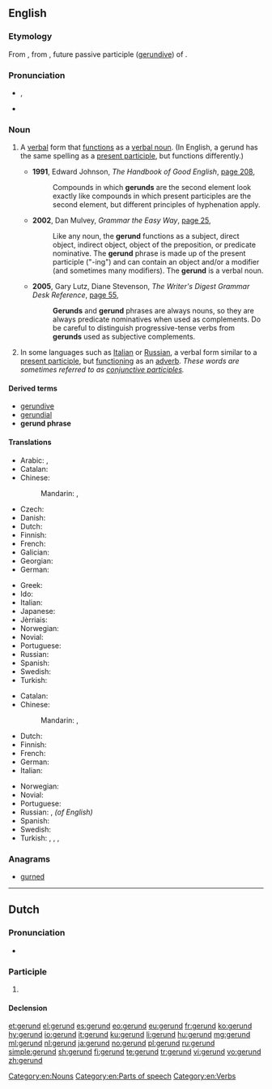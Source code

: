 ==English==
{{wikipedia}}

===Etymology===
From {{etyl|la|en}} {{term|gerundium|lang=la}}, from {{term|gerundus||which is to be carried out|lang=la}}, future passive participle ([[gerundive]]) of {{term|gerō||carry, bear|lang=la}}.

===Pronunciation===
* {{enPR|jěr'-ənd}}, {{IPA|/ˈdʒɛrənd/|/-ʌnd/|lang=en}}
* {{rhymes|ɛrənd|ɛrʌnd|lang=en}}

===Noun===
{{en-noun}}
{{examples-right|sense=verb form that functions as a noun|examples='''''Walking''' is good exercise.''<br>''The baby's '''crying''' was a constant annoyance.''<br>''He most enjoyed the '''singing'''.''}}
{{examples-right|sense=verb form that functions as an adverb|examples=Russian: ''Нельзя переходить улицу, '''читая''' газету.''<br>—''One shouldn’t cross a street '''while reading''' a newspaper.''}}

# {{context|grammar|lang=en}} A [[verbal]] form that [[function]]s as a [[verbal noun]]. (In English, a gerund has the same spelling as a [[present participle]], but functions differently.)
#* '''1991''', Edward Johnson, ''The Handbook of Good English'', [http://books.google.com.au/books?id=n0IJ8GcdJ6IC&pg=PA208&dq=%22gerund%22%7C%22gerunds%22&hl=en&sa=X&ei=nQwEVMTaM4Lg8AWPloCADA&redir_esc=y#v=onepage&q=%22gerund%22%7C%22gerunds%22&f=false page 208],
#*: Compounds in which '''gerunds''' are the second element look exactly like compounds in which present participles are the second element, but different principles of hyphenation apply.
#* '''2002''', Dan Mulvey, ''Grammar the Easy Way'', [http://books.google.com.au/books?id=L9ni2hGHlMEC&pg=PA25&dq=%22gerund%22%7C%22gerunds%22&hl=en&sa=X&ei=nQwEVMTaM4Lg8AWPloCADA&redir_esc=y#v=onepage&q=%22gerund%22%7C%22gerunds%22&f=false page 25],
#*: Like any noun, the '''gerund''' functions as a subject, direct object, indirect object, object of the preposition, or predicate nominative. The '''gerund''' phrase is made up of the present participle ("-ing") and can contain an object and/or a modifier (and sometimes many modifiers). The '''gerund''' is a verbal noun.
#* '''2005''', Gary Lutz, Diane Stevenson, ''The Writer's Digest Grammar Desk Reference'', [http://books.google.com.au/books?id=SsQ9ugnMcpUC&pg=PA55&dq=%22gerund%22%7C%22gerunds%22&hl=en&sa=X&ei=nQwEVMTaM4Lg8AWPloCADA&redir_esc=y#v=onepage&q=%22gerund%22%7C%22gerunds%22&f=false page 55],
#*: '''Gerunds''' and '''gerund''' phrases are always nouns, so they are always predicate nominatives when used as complements. Do be careful to distinguish progressive-tense verbs from '''gerunds''' used as subjective complements.
# {{context|grammar|lang=en}} In some languages such as [[Italian]] or [[Russian]], a verbal form similar to a [[present participle]], but [[function]]ing as an [[adverb]]. ''These words are sometimes referred to as [[conjunctive participle]]s.''

====Derived terms====
* [[gerundive]]
* [[gerundial]]
* '''gerund phrase'''

====Translations====
{{trans-top|verb form functioning as a verbal noun}}
* Arabic: {{t|ar|صيغة فعل|m|tr=Siighat fi`l}}, {{t+|ar|مصدر|m|tr=máSdar}}
* Catalan: {{t|ca|gerundi|m}}
* Chinese:
*: Mandarin: {{t|cmn|動名詞|sc=Hani}}, {{t+|cmn|动名词|tr=dòng-míngcí|sc=Hani}}
* Czech: {{t|cs|gerundium|n}}
* Danish: {{t|da|gerundium|n}}
* Dutch: {{t+|nl|gerundium|n}}
* Finnish: {{t+|fi|gerundi}}
* French: {{t+|fr|gérondif|m}}
* Galician: {{t+|gl|xerundio|m}}
* Georgian: {{t-needed|ka}}
* German: {{t+|de|Gerundium|n}}
{{trans-mid}}
* Greek: {{t+|el|γερούνδιο|n}}
* Ido: {{t+|io|gerundio}}
* Italian: {{t+|it|gerundio|m}}
* Japanese: {{t+|ja|動名詞|tr=どうめいし, dōmeishi}}
* Jèrriais: {{t|roa-jer|nom vèrbal|m}}
* Norwegian: {{t|no|gerundium|n}}
* Novial: {{t|nov|gerunde}}
* Portuguese: {{t+|pt|gerúndio|m}}
* Russian: {{t+|ru|герундий|m|tr=gerúndij}}
* Spanish: {{t+|es|gerundio|m}}
* Swedish: {{t|sv|gerundium|n}}
* Turkish: {{t+|tr|ulaç}}
{{trans-bottom}}

{{trans-top|verb form functioning as an adverb}}
* Catalan: {{t|ca|gerundi|m}}
* Chinese:
*: Mandarin: {{t|cmn|動名詞|sc=Hani}}, {{t+|cmn|动名词|tr=dòng-míngcí|sc=Hani}}
* Dutch: {{t+|nl|gerundium|n}}
* Finnish: {{t+|fi|gerundi}}
* French: {{t+|fr|gérondif|m}}
* German: {{t+|de|Gerundium|n}}
* Italian: {{t+|it|gerundio|m}}
{{trans-mid}}
* Norwegian: {{t|no|gerundium|n}}
* Novial: {{t|nov|gerunde}}
* Portuguese: {{t+|pt|gerúndio|m}}
* Russian: {{t+|ru|деепричастие|n|tr=dejepričástije}}, {{t+|ru|герундий|m|tr=gerúndij}}'' (of English)''
* Spanish: {{t+|es|gerundio|m}}
* Swedish: {{t|sv|gerundium|n}}
* Turkish: {{t+|tr|zarf-fiil}}, {{t+|tr|ulaç}}, {{t+|tr|durum ulacı}}, {{t+|tr|sıla sıygası}}
{{trans-bottom}}

===Anagrams===
* [[gurned#English|gurned]]

[[Category:en:Nouns]]
[[Category:en:Parts of speech]]
[[Category:en:Verbs]]

----

==Dutch==

===Pronunciation===
* {{audio|Nl-gerund.ogg|Audio|lang=nl}}

===Participle===
{{nl-past-ptc}}

# {{nl-verb form of|t=past|m=ptc|runnen}}

====Declension====
{{rfinfl|nl|participle}}

[[et:gerund]]
[[el:gerund]]
[[es:gerund]]
[[eo:gerund]]
[[eu:gerund]]
[[fr:gerund]]
[[ko:gerund]]
[[hy:gerund]]
[[io:gerund]]
[[it:gerund]]
[[ku:gerund]]
[[li:gerund]]
[[hu:gerund]]
[[mg:gerund]]
[[ml:gerund]]
[[nl:gerund]]
[[ja:gerund]]
[[no:gerund]]
[[pl:gerund]]
[[ru:gerund]]
[[simple:gerund]]
[[sh:gerund]]
[[fi:gerund]]
[[te:gerund]]
[[tr:gerund]]
[[vi:gerund]]
[[vo:gerund]]
[[zh:gerund]]